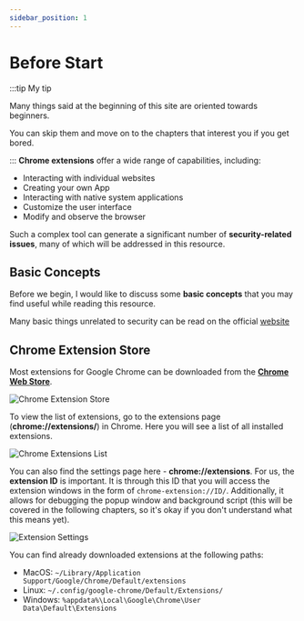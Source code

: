 ```yaml
---
sidebar_position: 1
---
```


# Before Start
:::tip My tip

Many things said at the beginning of this site are oriented towards beginners. 

You can skip them and move on to the chapters that interest you if you get bored.

:::
**Chrome extensions** offer a wide range of capabilities, including:

- Interacting with individual websites
- Creating your own App
- Interacting with native system applications
- Customize the user interface
- Modify and observe the browser


Such a complex tool can generate a significant number of **security-related issues**, many of which will be addressed in this resource.

## Basic Concepts

Before we begin, I would like to discuss some **basic concepts** that you may find useful while reading this resource.

Many basic things unrelated to security can be read on the official [website](https://developer.chrome.com/docs/extensions)

## Chrome Extension Store

Most extensions for Google Chrome can be downloaded from the [**Chrome Web Store**](https://chromewebstore.google.com/).

![Chrome Extension Store](/img/chrome-store.jpg)

To view the list of extensions, go to the extensions page (**chrome://extensions/**) in Chrome. Here you will see a list of all installed extensions.

![Chrome Extensions List](/img/chrome-extensions-menu.jpg)

You can also find the settings page here - **chrome://extensions**. For us, the **extension ID** is important. It is through this ID that you will access the extension windows in the form of `chrome-extension://ID/`. Additionally, it allows for debugging the popup window and background script (this will be covered in the following chapters, so it's okay if you don't understand what this means yet).

![Extension Settings](/img/chrome-extension-settings.jpg)

You can find already downloaded extensions at the following paths:
- MacOS: `~/Library/Application Support/Google/Chrome/Default/extensions`
- Linux: `~/.config/google-chrome/Default/Extensions/`
- Windows: `%appdata%\Local\Google\Chrome\User Data\Default\Extensions`
